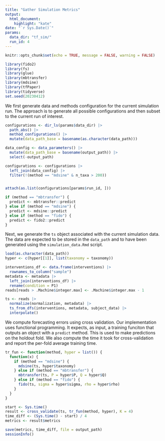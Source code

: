 ```yaml
---
title: "Gather Simulation Metrics"
output: 
  html_document:
    highlight: "kate"
date: "`r Sys.Date()`"
params:
  data_dir: "tf_sim/"
  run_id: 4
---
```


```r
knitr::opts_chunk$set(echo = TRUE, message = FALSE, warning = FALSE)
```

```r
library(fido2)
library(fs)
library(glue)
library(mbtransfer)
library(mdsine)
library(tfPaper)
library(tidyverse)
set.seed(20230412)
```

We first generate data and methods configuration for the current simulation run.
The approach is to generate all possible configurations and then subset to the
current run of interest.

```r
configurations <- dir_ls(params$data_dir) |>
  path_abs() |>
  method_configurations() |>
  mutate(data_path_base = basename(as.character(data_path)))

data_config <- data_parameters() |>
  mutate(data_path_base = basename(output_path)) |>
  select(-output_path)

configurations <- configurations |>
  left_join(data_config) |>
  filter(!(method == "mdsine" & n_taxa > 200))


attach(as.list(configurations[params$run_id, ]))

if (method == "mbtransfer") {
  predict <- mbtransfer::predict
} else if (method == "mdsine") {
  predict <- mdsine::predict
} else if (method == "fido") {
  predict <- fido2::predict
}
```

Next, we generate the `ts` object associated with the current simulation data.
The data are expected to be stored in the `data_path` and to have been generated
using the `simulation_data.Rmd` script.

```r
load(as.character(data_path))
hyper <- c(hyper[[1]], list(taxonomy = taxonomy))

interventions_df <- data.frame(interventions) |>
  rownames_to_column("sample")
metadata <- metadata |>
  left_join(interventions_df) |>
  rename(condition = P1)
reads[reads > .Machine$integer.max] <- .Machine$integer.max - 1

ts <- reads |>
  normalize(normalization, metadata) |>
  ts_from_dfs(interventions, metadata, subject_data) |>
  interpolate()
```

We compute forecasting errors using cross validation. Our implementation uses
functional programming. It expects, as input, a training funciton that outputs
an object with a `predict` method. This is used to make predictions on the
holdout fold. We also compute the time it took for cross-validation and report
the per-fold average training time.

```r
tr_fun <- function(method, hyper = list()) {
  function(x) {
    if (method == "mdsine") {
      mdsine(ts, hyper$taxonomy)
    } else if (method == "mbtransfer") {
      mbtransfer(ts, P = hyper$P, Q = hyper$Q)
    } else if (method == "fido") {
      fido(ts, sigma = hyper$sigma, rho = hyper$rho)
    }
  }
}

start <- Sys.time()
result <- cross_validate(ts, tr_fun(method, hyper), K = 4)
time_diff <- (Sys.time() - start) / 4
metrics <- result$metrics
```

```r
save(metrics, time_diff, file = output_path)
sessionInfo()
```
